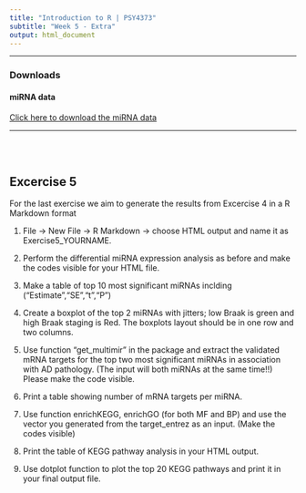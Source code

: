```yaml
---
title: "Introduction to R | PSY4373"
subtitle: "Week 5 - Extra"
output: html_document
---
```


---

### **Downloads**

#### miRNA data

[Click here to download the miRNA data](https://www.dropbox.com/s/n80v2kfvvfo054l/miRNAdata.Rdata?dl=1)

---
<br>
<br>

## Excercise 5

For the last exercise we aim to generate the results from Excercise 4 in a R Markdown format

1. File -> New File -> R Markdown -> choose HTML output and name it as Exercise5_YOURNAME.

2. Perform the differential miRNA expression analysis as before and make the codes visible for your HTML file.

3. Make a table of top 10 most significant miRNAs inclding ("Estimate","SE","t","P")

4. Create a boxplot of the top 2 miRNAs with jitters; low Braak is green and high Braak staging is Red. The boxplots layout should be in one row and two columns.

5. Use function "get_multimir" in the package and extract the validated mRNA targets for the top two most significant miRNAs in association with AD pathology. (The input will both miRNAs at the same time!!) Please make the code visible.

6. Print a table showing number of mRNA targets per miRNA.

6. Use function enrichKEGG, enrichGO (for both MF and BP) and use the vector you generated from the target_entrez as an input. (Make the codes visible)

7. Print the table of KEGG pathway analysis in your HTML output.

8. Use dotplot function to plot the top 20 KEGG pathways and print it in your final output file.
